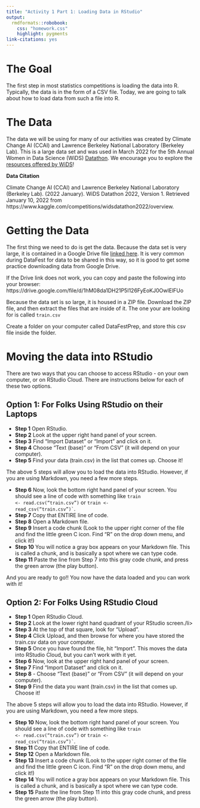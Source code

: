 ---
title: "Activity 1 Part 1: Loading Data in RStudio"
output: 
  rmdformats::robobook:
    css: "homework.css"
    highlight: pygments
link-citations: yes
---

# The Goal

The first step in most statistics competitions is loading the data into R. Typically, the data is in the form of a CSV file. Today, we are going to talk about how to load data from such a file into R.

# The Data 

The data we will be using for many of our activities was created by Climate Change AI (CCAI) and Lawrence Berkeley National Laboratory (Berkeley Lab). This is a large data set and was used in March 2022 for  the 5th Annual Women in Data Science (WiDS) <a href="https://www.kaggle.com/c/widsdatathon2022">Datathon</a>. We encourage you to explore the [resources offered by WiDS](https://www.widsconference.org/)! 

**Data Citation**

Climate Change AI (CCAI) and Lawrence Berkeley National Laboratory (Berkeley Lab). (2022 January). WiDS Datathon 2022, Version 1. Retrieved January 10, 2022  from https://www.kaggle.com/competitions/widsdatathon2022/overview.

# Getting the Data

The first thing we need to do is get the data. Because the data set is very large, it is contained in a Google Drive file <a href="https://drive.google.com/file/d/1hM08da1DH21P5I126FyEoKJ0OwIElFUo">linked here</a>. It is very common during DataFest for data to be shared in this way, so it is good to get some practice downloading data from Google Drive.

If the Drive link does not work, you can copy and paste the following into your browser: https://drive.google.com/file/d/1hM08da1DH21P5I126FyEoKJ0OwIElFUo

Because the data set is so large, it is housed in a ZIP file. Download the ZIP file, and then extract the files that are inside of it. The one your are looking for is called <code>train.csv</code>

Create a folder on your computer called DataFestPrep, and store this csv file inside the folder. 

# Moving the data into RStudio

There are two ways that you can choose to access RStudio - on your own computer, or on RStudio Cloud. There are instructions below for each of these two options. 

## Option 1: For Folks Using RStudio on their Laptops

<div>
<ul>
<li><strong>Step 1</strong> Open RStudio.</li>
<li><strong>Step 2</strong> Look at the upper right hand panel of your screen.</li>
<li><strong>Step 3</strong> Find "Import Dataset" or "Import" and click on it.</li>
<li><strong>Step 4</strong> Choose "Text (base)" or "From CSV" (it will depend on your computer).</li>
<li><strong>Step 5</strong> Find your data (train.csv) in the list that comes up. Choose it!</li>
</ul>
</div>

The above 5 steps will allow you to load the data into RStudio. However, if you are using Markdown, you need a few more steps. 

<div>
<ul>
<li><strong>Step 6</strong> Now, look the bottom right hand panel of your screen. You should see a line of code with something like <code>train <- read.csv("train.csv")</code> or <code>train <- read_csv("train.csv")`</code>.</li>
<li><strong>Step 7</strong> Copy that ENTIRE line of code.</li>
<li><strong>Step 8</strong> Open a Markdown file.</li>
<li><strong>Step 9</strong> Insert a code chunk (Look to the upper right corner of the file and find the little green C icon. Find "R" on the drop down menu, and click it!)</li>
<li><strong>Step 10</strong> You will notice a gray box appears on your Markdown file. This is called a chunk, and is basically a spot where we can type code.</li>
<li><strong>Step 11</strong> Paste the line from Step 7 into this gray code chunk, and press the green arrow (the play button).</li>
</ul>
</div>

And you are ready to go!! You now have the data loaded and you can work with it!

## Option 2: For Folks Using RStudio Cloud 

<div>
<ul>
<li><strong>Step 1</strong> Open RStudio Cloud.</li>
<li><strong>Step 2</strong>  Look at the lower right hand quadrant of your RStudio screen./li>
<li><strong>Step 3</strong> At the top of that square, look for "Upload".</li>
<li><strong>Step 4</strong> Click Upload, and then browse for where you have stored the train.csv data on your computer.</li>
<li><strong>Step 5</strong> Once you have found the file, hit "Import". This moves the data into RStudio Cloud, but you can't work with it yet.</li>
<li><strong>Step 6</strong> Now, look at the upper right hand panel of your screen.</li>
<li><strong>Step 7</strong> Find "Import Dataset" and click on it.</li>
<li><strong>Step 8</strong>   - Choose "Text (base)" or "From CSV" (it will depend on your computer).</li>
<li><strong>Step 9</strong> Find the data you want (train.csv) in the list that comes up. Choose it!</li>
</ul>
</div>

The above 5 steps will allow you to load the data into RStudio. However, if you are using Markdown, you need a few more steps.

<div>
<ul>
<li><strong>Step 10</strong> Now, look the bottom right hand panel of your screen. You should see a line of code with something like <code>train <- read.csv("train.csv")</code> or <code>train <- read_csv("train.csv")`</code>.</li>
<li><strong>Step 11</strong> Copy that ENTIRE line of code.</li>
<li><strong>Step 12</strong> Open a Markdown file.</li>
<li><strong>Step 13</strong> Insert a code chunk (Look to the upper right corner of the file and find the little green C icon. Find "R" on the drop down menu, and click it!)</li>
<li><strong>Step 14</strong> You will notice a gray box appears on your Markdown file. This is called a chunk, and is basically a spot where we can type code.</li>
<li><strong>Step 15</strong> Paste the line from Step 11 into this gray code chunk, and press the green arrow (the play button).</li>
</ul>
</div>


